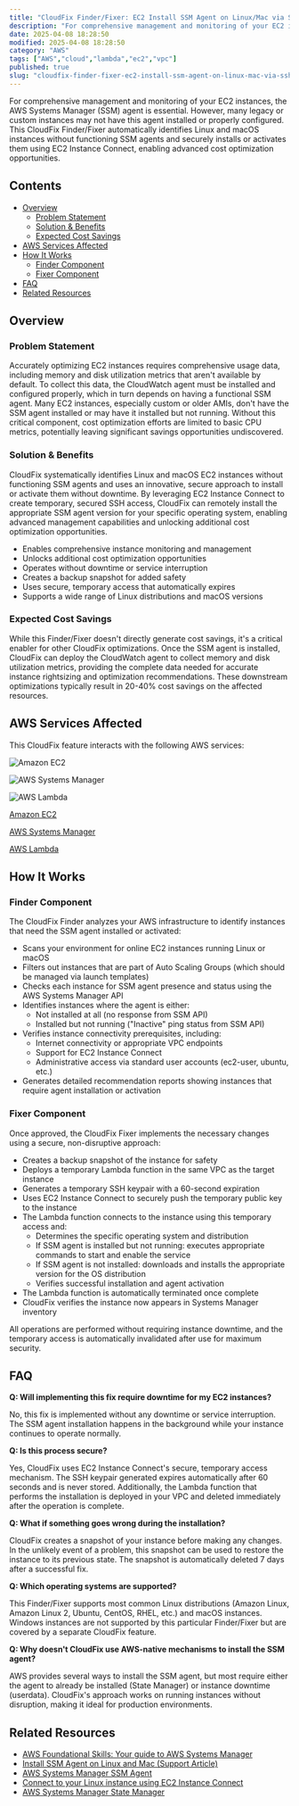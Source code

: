 ```yaml
---
title: "CloudFix Finder/Fixer: EC2 Install SSM Agent on Linux/Mac via SSH"
description: "For comprehensive management and monitoring of your EC2 instances, the AWS Systems Manager (SSM) agent is essential. However, many legacy or custom instances ma..."
date: 2025-04-08 18:28:50
modified: 2025-04-08 18:28:50
category: "AWS"
tags: ["AWS","cloud","lambda","ec2","vpc"]
published: true
slug: "cloudfix-finder-fixer-ec2-install-ssm-agent-on-linux-mac-via-ssh"
---
```


For comprehensive management and monitoring of your EC2 instances, the AWS Systems Manager (SSM) agent is essential. However, many legacy or custom instances may not have this agent installed or properly configured. This CloudFix Finder/Fixer automatically identifies Linux and macOS instances without functioning SSM agents and securely installs or activates them using EC2 Instance Connect, enabling advanced cost optimization opportunities.

## Contents

-   [Overview](#overview)
    -   [Problem Statement](#problem-statement)
    -   [Solution & Benefits](#solution-benefits)
    -   [Expected Cost Savings](#expected-cost-savings)
-   [AWS Services Affected](#aws-services-affected)
-   [How It Works](#how-it-works)
    -   [Finder Component](#finder-component)
    -   [Fixer Component](#fixer-component)
-   [FAQ](#faq)
-   [Related Resources](#related-resources)

## Overview

### Problem Statement

Accurately optimizing EC2 instances requires comprehensive usage data, including memory and disk utilization metrics that aren't available by default. To collect this data, the CloudWatch agent must be installed and configured properly, which in turn depends on having a functional SSM agent. Many EC2 instances, especially custom or older AMIs, don't have the SSM agent installed or may have it installed but not running. Without this critical component, cost optimization efforts are limited to basic CPU metrics, potentially leaving significant savings opportunities undiscovered.

### Solution & Benefits

CloudFix systematically identifies Linux and macOS EC2 instances without functioning SSM agents and uses an innovative, secure approach to install or activate them without downtime. By leveraging EC2 Instance Connect to create temporary, secured SSH access, CloudFix can remotely install the appropriate SSM agent version for your specific operating system, enabling advanced management capabilities and unlocking additional cost optimization opportunities.

-   Enables comprehensive instance monitoring and management
-   Unlocks additional cost optimization opportunities
-   Operates without downtime or service interruption
-   Creates a backup snapshot for added safety
-   Uses secure, temporary access that automatically expires
-   Supports a wide range of Linux distributions and macOS versions

### Expected Cost Savings

While this Finder/Fixer doesn't directly generate cost savings, it's a critical enabler for other CloudFix optimizations. Once the SSM agent is installed, CloudFix can deploy the CloudWatch agent to collect memory and disk utilization metrics, providing the complete data needed for accurate instance rightsizing and optimization recommendations. These downstream optimizations typically result in 20-40% cost savings on the affected resources.

## AWS Services Affected

This CloudFix feature interacts with the following AWS services:

![Amazon EC2](/media/uploads/EC2.svg)

![AWS Systems Manager](/media/uploads/Systems-Manager.svg)

![AWS Lambda](/media/uploads/Lambda.svg)

[Amazon EC2](https://docs.aws.amazon.com/AWSEC2/latest/UserGuide/concepts.html)

[AWS Systems Manager](https://docs.aws.amazon.com/systems-manager/latest/userguide/what-is-systems-manager.html)

[AWS Lambda](https://docs.aws.amazon.com/lambda/latest/dg/welcome.html)

## How It Works

### Finder Component

The CloudFix Finder analyzes your AWS infrastructure to identify instances that need the SSM agent installed or activated:

-   Scans your environment for online EC2 instances running Linux or macOS
-   Filters out instances that are part of Auto Scaling Groups (which should be managed via launch templates)
-   Checks each instance for SSM agent presence and status using the AWS Systems Manager API
-   Identifies instances where the agent is either:
    -   Not installed at all (no response from SSM API)
    -   Installed but not running ("Inactive" ping status from SSM API)
-   Verifies instance connectivity prerequisites, including:
    -   Internet connectivity or appropriate VPC endpoints
    -   Support for EC2 Instance Connect
    -   Administrative access via standard user accounts (ec2-user, ubuntu, etc.)
-   Generates detailed recommendation reports showing instances that require agent installation or activation

### Fixer Component

Once approved, the CloudFix Fixer implements the necessary changes using a secure, non-disruptive approach:

-   Creates a backup snapshot of the instance for safety
-   Deploys a temporary Lambda function in the same VPC as the target instance
-   Generates a temporary SSH keypair with a 60-second expiration
-   Uses EC2 Instance Connect to securely push the temporary public key to the instance
-   The Lambda function connects to the instance using this temporary access and:
    -   Determines the specific operating system and distribution
    -   If SSM agent is installed but not running: executes appropriate commands to start and enable the service
    -   If SSM agent is not installed: downloads and installs the appropriate version for the OS distribution
    -   Verifies successful installation and agent activation
-   The Lambda function is automatically terminated once complete
-   CloudFix verifies the instance now appears in Systems Manager inventory

All operations are performed without requiring instance downtime, and the temporary access is automatically invalidated after use for maximum security.

## FAQ

**Q: Will implementing this fix require downtime for my EC2 instances?**

No, this fix is implemented without any downtime or service interruption. The SSM agent installation happens in the background while your instance continues to operate normally.

**Q: Is this process secure?**

Yes, CloudFix uses EC2 Instance Connect's secure, temporary access mechanism. The SSH keypair generated expires automatically after 60 seconds and is never stored. Additionally, the Lambda function that performs the installation is deployed in your VPC and deleted immediately after the operation is complete.

**Q: What if something goes wrong during the installation?**

CloudFix creates a snapshot of your instance before making any changes. In the unlikely event of a problem, this snapshot can be used to restore the instance to its previous state. The snapshot is automatically deleted 7 days after a successful fix.

**Q: Which operating systems are supported?**

This Finder/Fixer supports most common Linux distributions (Amazon Linux, Amazon Linux 2, Ubuntu, CentOS, RHEL, etc.) and macOS instances. Windows instances are not supported by this particular Finder/Fixer but are covered by a separate CloudFix feature.

**Q: Why doesn't CloudFix use AWS-native mechanisms to install the SSM agent?**

AWS provides several ways to install the SSM agent, but most require either the agent to already be installed (State Manager) or instance downtime (userdata). CloudFix's approach works on running instances without disruption, making it ideal for production environments.

## Related Resources

-   [AWS Foundational Skills: Your guide to AWS Systems Manager](/blog/aws-foundational-skills-aws-systems-manager/)
-   [Install SSM Agent on Linux and Mac (Support Article)](https://support.cloudfix.com/article/16923-install-ssm-agent-on-linux-and-mac)
-   [AWS Systems Manager SSM Agent](https://docs.aws.amazon.com/systems-manager/latest/userguide/ssm-agent.html)
-   [Connect to your Linux instance using EC2 Instance Connect](https://docs.aws.amazon.com/AWSEC2/latest/UserGuide/Connect-using-EC2-Instance-Connect.html)
-   [AWS Systems Manager State Manager](https://docs.aws.amazon.com/systems-manager/latest/userguide/systems-manager-state.html)
